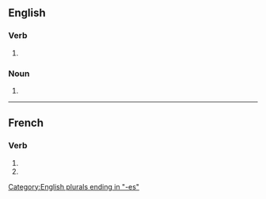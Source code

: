 {{also|Scotches}}

==English==

===Verb===
{{head|en|verb form}}

# {{en-third-person singular of|scotch}}

===Noun===
{{head|en|noun plural form}}

# {{plural of|scotch|lang=en}}

[[Category:English plurals ending in "-es"]]

----

==French==

===Verb===
{{head|fr|verb form}}

# {{inflection of|scotcher||2|s|pres|indc|lang=fr}}
# {{inflection of|scotcher||2|s|pres|subj|lang=fr}}